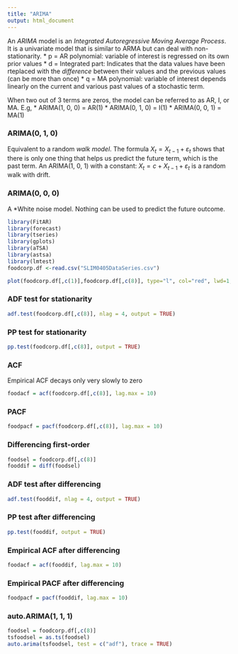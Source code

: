 ```yaml
---
title: "ARIMA"
output: html_document
---
```


An *ARIMA* model is an *Integrated Autoregressive Moving Average Process*. It is a univariate model that is similar to ARMA but can deal with non-stationarity.
* p = AR polynomial: variable of interest is regressed on its own prior values
* d = Integrated part: Indicates that the data values have been rteplaced with the *difference* between their values and the previous values (can be more than once)
* q = MA polynomial: variable of interest depends linearly on the current and various past values of a stochastic term.

When two out of 3 terms are zeros, the model can be referred to as AR, I, or MA. E.g,
* ARIMA(1, 0, 0) = AR(1)
* ARIMA(0, 1, 0) = I(1)
* ARIMA(0, 0, 1) = MA(1)

### ARIMA(0, 1, 0)
Equivalent to a random *walk model*. The formula $X_t = X_{t-1} + \varepsilon_t$ shows that there is only one thing that helps us predict the future term, which is the past term. An ARIMA(1, 0, 1) with a constant: $X_t = c + X_{t-1} + \varepsilon_t$ is a random walk with drift.

### ARIMA(0, 0, 0)
A *White noise model. Nothing can be used to predict the future outcome.

```r
library(FitAR)
library(forecast)
library(tseries)
library(gplots)
library(aTSA)
library(astsa)
library(lmtest)
foodcorp.df <-read.csv("SLIM0405DataSeries.csv")
```

```r
plot(foodcorp.df[,c(1)],foodcorp.df[,c(8)], type="l", col="red", lwd=1, xlab="weeks", ylab="sales", main="Volume sales over time")
```

### ADF test for stationarity
```r
adf.test(foodcorp.df[,c(8)], nlag = 4, output = TRUE)
```

### PP test for stationarity
```r
pp.test(foodcorp.df[,c(8)], output = TRUE)
```
### ACF
Empirical ACF decays only very slowly to zero
```r
foodacf = acf(foodcorp.df[,c(8)], lag.max = 10)
```

### PACF
```r
foodpacf = pacf(foodcorp.df[,c(8)], lag.max = 10)
```

### Differencing first-order
```r
foodsel = foodcorp.df[,c(8)]
fooddif = diff(foodsel)
```

### ADF test after differencing
```r
adf.test(fooddif, nlag = 4, output = TRUE)
```

### PP test after differencing
```r
pp.test(fooddif, output = TRUE)
```

### Empirical ACF after differencing
```r
foodacf = acf(fooddif, lag.max = 10)
```

### Empirical PACF after differencing
```r
foodpacf = pacf(fooddif, lag.max = 10)
```

### auto.ARIMA(1, 1, 1)
```r
foodsel = foodcorp.df[,c(8)]
tsfoodsel = as.ts(foodsel)
auto.arima(tsfoodsel, test = c("adf"), trace = TRUE)
```

